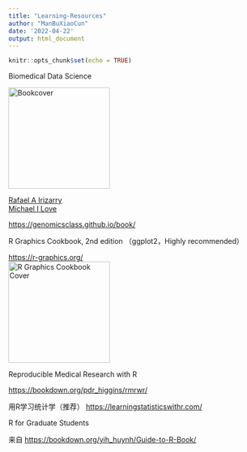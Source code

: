 ```yaml
---
title: "Learning-Resources"
author: "ManBuXiaoCun"
date: '2022-04-22'
output: html_document
---
```


```r
knitr::opts_chunk$set(echo = TRUE)
```

Biomedical Data Science

[![Bookcover](https://d2sofvawe08yqg.cloudfront.net/dataanalysisforthelifesciences/s_hero2x?1620484418){width="200"}](https://leanpub.com/dataanalysisforthelifesciences/)

[Rafael A Irizarry](https://leanpub.com/u/rafalab)\
[Michael I Love](https://leanpub.com/u/mikelove1)\

<https://genomicsclass.github.io/book/>\

R Graphics Cookbook, 2nd edition （ggplot2，Highly recommended）

<https://r-graphics.org/>\
[![R Graphics Cookbook Cover](https://r-graphics.org/cover.jpg){width="200"}](https://r-graphics.org/)

Reproducible Medical Research with R

<https://bookdown.org/pdr_higgins/rmrwr/>\

用R学习统计学（推荐） <https://learningstatisticswithr.com/>\

R for Graduate Students

来自 <https://bookdown.org/yih_huynh/Guide-to-R-Book/>\
